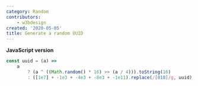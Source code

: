 ```yaml
---
category: Random
contributors:
    - w3bdesign
created: '2020-05-05'
title: Generate a random UUID
---
```


**JavaScript version**

```js uuid.js
const uuid = (a) =>
    a
        ? (a ^ ((Math.random() * 16) >> (a / 4))).toString(16)
        : ([1e7] + -1e3 + -4e3 + -8e3 + -1e11).replace(/[018]/g, uuid);
```
